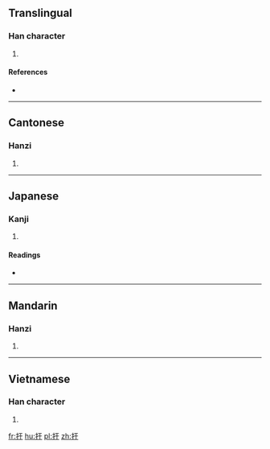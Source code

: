 ==Translingual==

===Han character===
{{Han char|rn=64|rad=手|as=03|sn=6|four=5104<sub>0</sub>|canj=手一木 (QMD)|ids=⿰[[扌]][[于]]}}

# {{defn|Han|sort=手03}}

====References====
* {{Han ref|kx=0417.240|dkj=11799|dj=0764.160|hdz=31829.010|uh=625C|ud=25180|bh=C9E3|bd=51683}}

----

==Cantonese==

===Hanzi===
{{yue-hanzi|jyut=[[jyu1]]|y=yu1}}

# {{defn|lang=yue|sort=手03}}

----

==Japanese==

===Kanji===
{{ja-kanji|grade=|rs=手03}}

# {{defn|lang=ja|sort=手03}}

====Readings====
* {{ja-readings|on=[[う]] (u), [[く]] (ku)|kun=[[さしまねく]] (sashimaneku)}}

----

==Mandarin==

===Hanzi===
{{cmn-hanzi|pin=[[yū]] ([[yu1]]), [[wū]] ([[wu1]])|wg=yü<sup>1</sup>, wu<sup>1</sup>}}

# {{defn|lang=cmn|sort=手03}}

----

==Vietnamese==

===Han character===
{{vi-readings|rs=手03| hanviet = vo}}

# {{defn|lang=vi|sort=手03}}

[[fr:扜]]
[[hu:扜]]
[[pl:扜]]
[[zh:扜]]